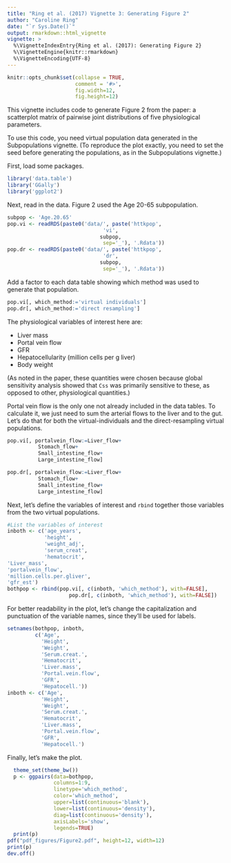 ```yaml
---
title: "Ring et al. (2017) Vignette 3: Generating Figure 2"
author: "Caroline Ring"
date: "`r Sys.Date()`"
output: rmarkdown::html_vignette
vignette: >
  %\VignetteIndexEntry{Ring et al. (2017): Generating Figure 2}
  %\VignetteEngine{knitr::rmarkdown}
  %\VignetteEncoding{UTF-8}
---
```

  
```r
knitr::opts_chunk$set(collapse = TRUE, 
                      comment = '#>', 
                      fig.width=12, 
                      fig.height=12)
```

This vignette includes code to generate Figure 2 from the paper: a scatterplot matrix of pairwise joint distributions of five physiological parameters.

To use this code, you need virtual population data generated in the Subpopulations vignette. (To reproduce the plot exactly, you need to set the seed before generating the populations, as in the Subpopulations vignette.)

First, load some packages.
```r
library('data.table')
library('GGally')
library('ggplot2')
```

Next, read in the data. Figure 2 used the Age 20-65 subpopulation.
```r
subpop <- 'Age.20.65'
pop.vi <- readRDS(paste0('data/', paste('httkpop',
                               'vi',
                              subpop,
                               sep='_'), '.Rdata'))
pop.dr <- readRDS(paste0('data/', paste('httkpop',
                               'dr',
                              subpop,
                               sep='_'), '.Rdata'))
```

Add a factor to each data table showing which method was used to generate that population.
```r
pop.vi[, which_method:='virtual individuals']
pop.dr[, which_method:='direct resampling']
```

The physiological variables of interest here are:

* Liver mass
* Portal vein flow
* GFR
* Hepatocellularity (million cells per g liver)
* Body weight

(As noted in the paper, these quantities were chosen because global sensitivity analysis showed that `Css` was primarily sensitive to these, as opposed to other, physiological quantities.)

Portal vein flow is the only one not already included in the data tables. To calculate it, we just need to sum the arterial flows to the liver and to the gut. Let's do that for both the virtual-individuals and the direct-resampling virtual populations.

```r
pop.vi[, portalvein_flow:=Liver_flow+
          Stomach_flow+
          Small_intestine_flow+
          Large_intestine_flow]

pop.dr[, portalvein_flow:=Liver_flow+
          Stomach_flow+
          Small_intestine_flow+
          Large_intestine_flow]
```

Next, let's define the variables of interest and `rbind` together those variables from the two virtual populations.
```r
#List the variables of interest
inboth <- c('age_years',
            'height',
            'weight_adj',
            'serum_creat',
            'hematocrit',
'Liver_mass',
'portalvein_flow',
'million.cells.per.gliver',
'gfr_est')
bothpop <- rbind(pop.vi[, c(inboth, 'which_method'), with=FALSE],
                    pop.dr[, c(inboth, 'which_method'), with=FALSE])
```

For better readability in the plot, let's change the capitalization and punctuation of the variable names, since they'll be used for labels.
```r
setnames(bothpop, inboth,
         c('Age',
           'Height',
           'Weight', 
           'Serum.creat.',
           'Hematocrit',
           'Liver.mass',
           'Portal.vein.flow',
           'GFR',
           'Hepatocell.'))
inboth <- c('Age',
           'Height',
           'Weight', 
           'Serum.creat.',
           'Hematocrit',
           'Liver.mass',
           'Portal.vein.flow',
           'GFR',
           'Hepatocell.') 
```

Finally, let's make the plot.
```r
  theme_set(theme_bw())
  p <- ggpairs(data=bothpop,
               columns=1:9,
               linetype='which_method',
               color='which_method',
               upper=list(continuous='blank'),
               lower=list(continuous='density'),
               diag=list(continuous='density'),
               axisLabels='show',
               legends=TRUE)
  print(p)
pdf("pdf_figures/Figure2.pdf", height=12, width=12)
print(p)
dev.off()
```

